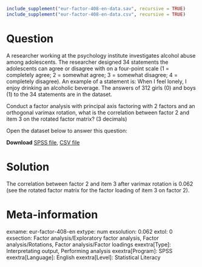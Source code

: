 ```{r, echo = FALSE, results = "hide"}
include_supplement("eur-factor-408-en-data.sav", recursive = TRUE)
include_supplement("eur-factor-408-en-data.csv", recursive = TRUE)
```

Question
========
A researcher working at the psychology institute investigates alcohol abuse among adolescents. The researcher designed 34 statements the adolescents can agree or disagree with on a four-point scale (1 = completely agree; 2 = somewhat agree; 3 = somewhat disagree; 4 = completely disagree). An example of a statement is: When I feel lonely, I enjoy drinking an alcoholic beverage. The answers of 312 girls (0) and boys (1) to the 34 statements are in the dataset. 

Conduct a factor analysis with principal axis factoring with 2 factors and an orthogonal varimax rotation, what is the correlation between factor 2 and item 3 on the rotated factor matrix? (3 decimals)

Open the dataset below to answer this question:

**Download** [SPSS file](eur-factor-408-en-data.sav), [CSV file](eur-factor-408-en-data.csv)


Solution
========
The correlation between factor 2 and item 3 after varimax rotation is 0.062 (see the rotated factor matrix for the factor loading of item 3 on factor 2).


Meta-information
================
exname: eur-factor-408-en
extype: num
exsolution: 0.062
extol: 0
exsection: Factor analysis/Exploratory factor analysis, Factor analysis/Rotations, Factor analysis/Factor loadings
exextra[Type]: Interpretating output, Performing analysis
exextra[Program]: SPSS
exextra[Language]: English
exextra[Level]: Statistical Literacy